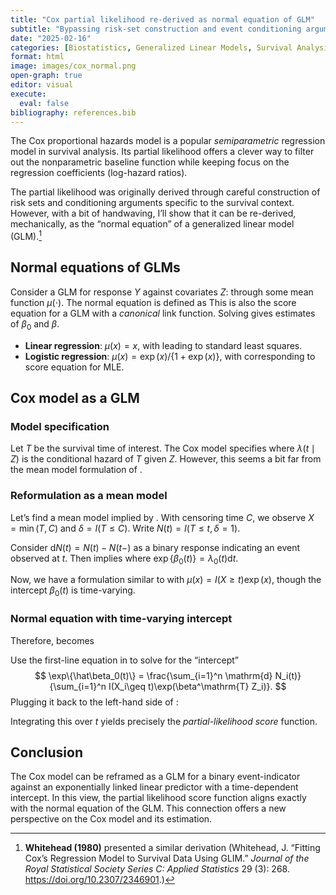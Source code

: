 ```yaml
---
title: "Cox partial likelihood re-derived as normal equation of GLM"
subtitle: "Bypassing risk-set construction and event conditioning arguments"
date: "2025-02-16"
categories: [Biostatistics, Generalized Linear Models, Survival Analysis, Partial Likelihood]
format: html
image: images/cox_normal.png
open-graph: true
editor: visual
execute:
  eval: false
bibliography: references.bib
---
```


The Cox proportional hazards model is a popular *semiparametric* regression model in survival analysis. Its partial likelihood offers a clever way to filter out the nonparametric baseline function while keeping focus on the regression coefficients (log-hazard ratios).

The partial likelihood was originally derived through careful construction of risk sets and conditioning arguments specific to the survival context. However, with a bit of handwaving, I'll show that it can be re-derived, mechanically, as the "normal equation" of a generalized linear model (GLM).[^1]

## Normal equations of GLMs

Consider a GLM for response $Y$ against covariates $Z$: \begin{equation}\label{eq:mean_mod}
E(Y\mid Z) = \mu(\beta_0 + \beta^\mathrm{T} Z) \tag{1}
\end{equation} through some mean function $\mu(\cdot)$. The normal equation is defined as \begin{equation}\label{eq:normal}
\sum_{i=1}^n \left(\begin{array}{c}
1\\
Z_i\\
\end{array}\right)
\left\{Y_i - \mu(\beta_0 + \beta^\mathrm{T} Z_i)\right\} =0. \tag{2}
\end{equation} <!-- -   $\dot\mu(Z)=\d\mu(x)/\mathrm{d} x |_{x = \beta_0 + \beta^\mathrm{T} Z}$: differential of mean function;  --> <!-- -   $\sigma^2(Z) = {\rm var}(Y\mid Z)$: variance function. --> This is also the score equation for a GLM with a *canonical* link function. Solving \eqref{eq:normal} gives estimates of $\beta_0$ and $\beta$.

-   **Linear regression**: $\mu(x) = x$, with \eqref{eq:normal} leading to standard least squares.
-   **Logistic regression**: $\mu(x) = \exp(x)/\{1+\exp(x)\}$, with \eqref{eq:normal} corresponding to score equation for MLE.

## Cox model as a GLM

### Model specification

Let $T$ be the survival time of interest. The Cox model specifies \begin{equation}\label{eq:cox}
\lambda(t\mid Z) = \lambda_0(t)\exp(\beta^\mathrm{T} Z), \tag{3}
\end{equation} where $\lambda(t\mid Z)$ is the conditional hazard of $T$ given $Z$. However, this seems a bit far from the mean model formulation of \eqref{eq:mean_mod}.

### Reformulation as a mean model

Let's find a mean model implied by \eqref{eq:cox}. With censoring time $C$, we observe $X = \min(T, C)$ and $\delta = I(T\leq C)$. Write $N(t) = I(T\leq t, \delta = 1)$.

Consider $\mathrm{d} N(t)=N(t)-N(t-)$ as a binary response indicating an event observed at $t$. Then \eqref{eq:cox} implies \begin{align*}
E\{\mathrm{d} N(t)\mid X\geq t, Z\} &= I(X\geq t)\exp(\beta^\mathrm{T} Z)\lambda_0(t)\mathrm{d} t\\
&=I(X\geq t)\exp\{\beta_0(t)+\beta^\mathrm{T} Z\}.
\end{align*} where $\exp\{\beta_0(t)\}= \lambda_0(t)\mathrm{d} t$.

Now, we have a formulation similar to \eqref{eq:mean_mod} with $\mu(x) = I(X\geq t)\exp(x)$, though the intercept $\beta_0(t)$ is time-varying.

### Normal equation with time-varying intercept

Therefore, \eqref{eq:normal} becomes \begin{equation}\label{eq:normal_cox}
\sum_{i=1}^n\left(\begin{array}{c}
1\\
Z_i\\
\end{array}\right)
\big[\mathrm{d} N_i(t) - I(X_i\geq t)\exp\{\beta_0(t)+\beta^\mathrm{T} Z_i\}\big] =0.  \tag{4}
\end{equation}

Use the first-line equation in \eqref{eq:normal_cox} to solve for the "intercept" $$
\exp\{\hat\beta_0(t)\} = \frac{\sum_{i=1}^n \mathrm{d} N_i(t)}{\sum_{i=1}^n I(X_i\geq t)\exp(\beta^\mathrm{T} Z_i)}.
$$ Plugging it back to the left-hand side of \eqref{eq:normal_cox}:

\begin{align*}
&\sum_{i=1}^n Z_i\mathrm{d} N_i(t) - \exp\{\hat\beta_0(t)\}\sum_{i=1}^n  Z_iI(X_i\geq t)\exp(\beta^\mathrm{T} Z_i) \notag\\
=&\sum_{i=1}^n Z_i\mathrm{d} N_i(t) - \frac{\sum_{i=1}^n \mathrm{d} N_i(t)}{\sum_{i=1}^n I(X_i\geq t)\exp(\beta^\mathrm{T} Z_i)}\sum_{i=1}^n  Z_iI(X_i\geq t)\exp(\beta^\mathrm{T} Z_i) \notag\\
=& \sum_{i=1}^n \left\{Z_i - \frac{\sum_{j=1}^n  I(X_j\geq t)\exp(\beta^\mathrm{T} Z_j)Z_j}{\sum_{j=1}^n I(X_j\geq t)\exp(\beta^\mathrm{T} Z_j)}\right\}\mathrm{d} N_i(t) 
\end{align*} Integrating this over $t$ yields precisely the *partial-likelihood score* function.

## Conclusion

The Cox model can be reframed as a GLM for a binary event-indicator against an exponentially linked linear predictor with a time-dependent intercept. In this view, the partial likelihood score function aligns exactly with the normal equation of the GLM. This connection offers a new perspective on the Cox model and its estimation.

[^1]: **Whitehead (1980)** presented a similar derivation (Whitehead, J. “Fitting Cox’s Regression Model to Survival Data Using GLIM.” *Journal of the Royal Statistical Society Series C: Applied Statistics* 29 (3): 268. [https://doi.org/10.2307/2346901](https://doi.org/10.2307/2346901).)




